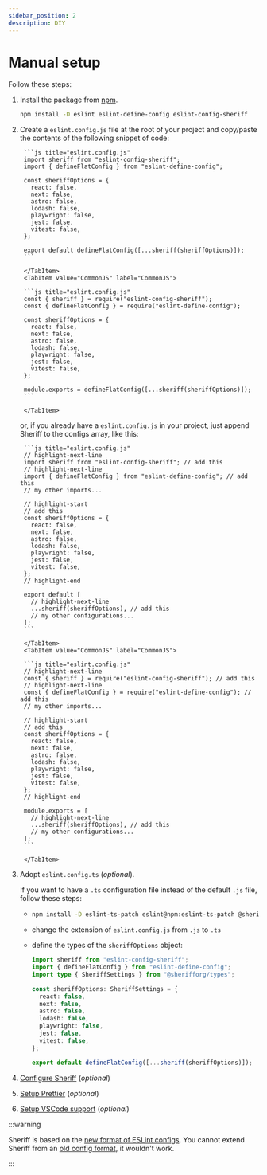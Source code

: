 ```yaml
---
sidebar_position: 2
description: DIY
---
```



# Manual setup

Follow these steps:

1. Install the package from [npm](https://www.npmjs.com/package/eslint-config-sheriff).

   ```bash npm2yarn
   npm install -D eslint eslint-define-config eslint-config-sheriff
   ```

1. Create a `eslint.config.js` file at the root of your project and copy/paste the contents of the following snippet of code:

      <Tabs groupId="esmorcjs">
        <TabItem value="ESM" label="ESM">

        ```js title="eslint.config.js"
        import sheriff from "eslint-config-sheriff";
        import { defineFlatConfig } from "eslint-define-config";

        const sheriffOptions = {
          react: false,
          next: false,
          astro: false,
          lodash: false,
          playwright: false,
          jest: false,
          vitest: false,
        };

        export default defineFlatConfig([...sheriff(sheriffOptions)]);
        ```

        </TabItem>
        <TabItem value="CommonJS" label="CommonJS">

        ```js title="eslint.config.js"
        const { sheriff } = require("eslint-config-sheriff");
        const { defineFlatConfig } = require("eslint-define-config");

        const sheriffOptions = {
          react: false,
          next: false,
          astro: false,
          lodash: false,
          playwright: false,
          jest: false,
          vitest: false,
        };

        module.exports = defineFlatConfig([...sheriff(sheriffOptions)]);
        ```

        </TabItem>

      </Tabs>

      or, if you already have a `eslint.config.js` in your project, just append Sheriff to the configs array, like this:

      <Tabs groupId="esmorcjs">
        <TabItem value="ESM" label="ESM">

        ```js title="eslint.config.js"
        // highlight-next-line
        import sheriff from "eslint-config-sheriff"; // add this
        // highlight-next-line
        import { defineFlatConfig } from "eslint-define-config"; // add this
        // my other imports...

        // highlight-start
        // add this
        const sheriffOptions = {
          react: false,
          next: false,
          astro: false,
          lodash: false,
          playwright: false,
          jest: false,
          vitest: false,
        };
        // highlight-end

        export default [
          // highlight-next-line
          ...sheriff(sheriffOptions), // add this
          // my other configurations...
        ];
        ```

        </TabItem>
        <TabItem value="CommonJS" label="CommonJS">

        ```js title="eslint.config.js"
        // highlight-next-line
        const { sheriff } = require("eslint-config-sheriff"); // add this
        // highlight-next-line
        const { defineFlatConfig } = require("eslint-define-config"); // add this
        // my other imports...

        // highlight-start
        // add this
        const sheriffOptions = {
          react: false,
          next: false,
          astro: false,
          lodash: false,
          playwright: false,
          jest: false,
          vitest: false,
        };
        // highlight-end

        module.exports = [
          // highlight-next-line
          ...sheriff(sheriffOptions), // add this
          // my other configurations...
        ];
        ```

        </TabItem>

      </Tabs>

1.  Adopt `eslint.config.ts` (_optional_).

    If you want to have a `.ts` configuration file instead of the default `.js` file, follow these steps:

      -
        ```bash npm2yarn
        npm install -D eslint-ts-patch eslint@npm:eslint-ts-patch @sherifforg/types
        ```
      - change the extension of `eslint.config.js` from `.js` to `.ts`
      - define the types of the `sheriffOptions` object:

        ```ts title="eslint.config.ts"
        import sheriff from "eslint-config-sheriff";
        import { defineFlatConfig } from "eslint-define-config";
        import type { SheriffSettings } from "@sherifforg/types";

        const sheriffOptions: SheriffSettings = {
          react: false,
          next: false,
          astro: false,
          lodash: false,
          playwright: false,
          jest: false,
          vitest: false,
        };

        export default defineFlatConfig([...sheriff(sheriffOptions)]);
        ```

1.  [Configure Sheriff](../configuration.mdx) (_optional_)
1.  [Setup Prettier](../prettier-support.md#setup) (_optional_)
1.  [Setup VSCode support](../vscode-support.md) (_optional_)

:::warning

Sheriff is based on the [new format of ESLint configs](https://eslint.org/docs/latest/user-guide/configuring/configuration-files-new). You cannot extend Sheriff from an [old config format](https://eslint.org/docs/latest/user-guide/configuring/configuration-files), it wouldn't work.

:::
